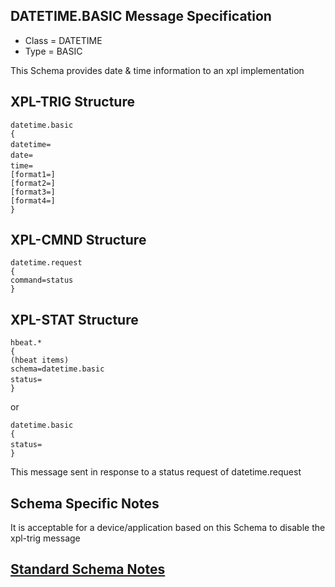 == DATETIME.BASIC Message Specification ==

*Class = DATETIME
*Type  = BASIC

This Schema provides date & time information to an xpl implementation

== XPL-TRIG Structure ==

 datetime.basic
 {
 datetime=<date and time as yyyymmddhhmmss>
 date=<date as yyyymmdd>
 time=<time as hhmmss>
 [format1=<user defined date/time format>]
 [format2=<user defined date/time format>]
 [format3=<user defined date/time format>]
 [format4=<user defined date/time format>]
 }

== XPL-CMND Structure ==
 
 datetime.request
 {
 command=status
 }


== XPL-STAT Structure ==

 hbeat.*
 {
 (hbeat items)
 schema=datetime.basic
 status=<date and time as yyyymmddhhmmss>
 }

or

 datetime.basic
 {
 status=<date and time as yyyymmddhhmmss>
 }

This message sent in response to a status request of datetime.request


== Schema Specific Notes ==

It is acceptable for a device/application based on this Schema 
to disable the xpl-trig message

== [[Standard Schema Notes]] ==